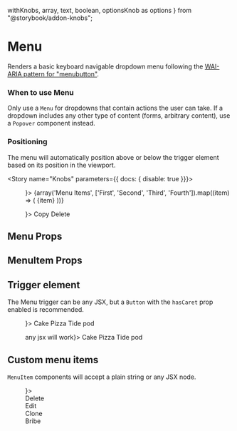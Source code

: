   withKnobs,
  array,
  text,
  boolean,
  optionsKnob as options
} from "@storybook/addon-knobs";







<Meta title="Components/Popovers/Menu" component={Menu} decorators={[withKnobs]} />

# Menu

<ImportPath component={Menu} section="popovers" />
<ImportPath component={MenuItem} section="popovers" />

Renders a basic keyboard navigable dropdown menu following the [WAI-ARIA pattern for "menubutton"](https://www.w3.org/TR/wai-aria-practices-1.1/#menubutton).

### When to use Menu
Only use a `Menu` for dropdowns that contain actions the user can take. If a dropdown includes any other type of content (forms, arbitrary content), use a `Popover` component instead.

### Positioning
The menu will automatically position above or below the trigger element based on its position in the viewport.

<Story name="Knobs" parameters={{ docs: { disable: true }}}>
  <div style={{ padding: '2rem' }}>
    <Menu
      trigger={<Button label={text('label', 'Menu trigger')} hasCaret />}>
      {array('Menu Items', ['First', 'Second', 'Third', 'Fourth']).map((item) => (
        <MenuItem onSelect={action(`clicked ${item}`)}>{item}</MenuItem>
      ))}
    </Menu>
  </div>
</Story>

<Preview isExpanded>
  <Menu trigger={<Button label="Menu trigger" hasCaret />}>
    <MenuItem onSelect={action('copy')}>
      Copy
    </MenuItem>
    <MenuItem onSelect={action('delete')}>
      Delete
    </MenuItem>
  </Menu>
</Preview>

## Menu Props

<Props of={Menu} />

## MenuItem Props

<Props of={MenuItem} />

## Trigger element

The Menu trigger can be any JSX, but a `Button` with the `hasCaret` prop enabled is recommended.

<Preview>
  <Story name="Trigger element">
    <Flex>
      <FlexItem>
        <Menu
          trigger={<Button theme="outlined" label="Recommended trigger" hasCaret />}>
            <MenuItem onSelect={action('🍰')}>Cake</MenuItem>
            <MenuItem onSelect={action('🍕')}>Pizza</MenuItem>
            <MenuItem onSelect={action('☠️')}>Tide pod</MenuItem>
        </Menu>
      </FlexItem>
      <FlexItem>
        <Menu
          trigger={<div className="bgColor--orange inverted padding--all--half">any jsx will work</div>}>
            <MenuItem onSelect={action('🍰')}>Cake</MenuItem>
            <MenuItem onSelect={action('🍕')}>Pizza</MenuItem>
            <MenuItem onSelect={action('☠️')}>Tide pod</MenuItem>
        </Menu>
      </FlexItem>
    </Flex>
  </Story>
</Preview>

## Custom menu items

`MenuItem` components will accept a plain string or any JSX node.

<Preview>
  <Story name="Custom items">
    <Menu
      trigger={<Button hasCaret label="actions" theme="outlined" />}>
        <MenuItem onSelect={action('Delete')}>
          <div className="color--primary">
            <Flex align="center">
              <FlexItem shrink><TrashIcon /></FlexItem>
              <FlexItem>Delete</FlexItem>
            </Flex>
          </div>
        </MenuItem>
        <MenuItem onSelect={action('Edit')}>
          <div className="color--primary">
            <Flex align="center">
              <FlexItem shrink><EditIcon /></FlexItem>
              <FlexItem>Edit</FlexItem>
            </Flex>
          </div>
        </MenuItem>
        <MenuItem onSelect={action('Clone')}>
          <div className="color--primary">
            <Flex align="center">
              <FlexItem shrink><CloneIcon /></FlexItem>
              <FlexItem>Clone</FlexItem>
            </Flex>
          </div>
        </MenuItem>
        <MenuItem onSelect={action('Bribe')}>
          <div className="color--primary">
            <Flex align="center">
              <FlexItem shrink><FundingIcon /></FlexItem>
              <FlexItem>Bribe</FlexItem>
            </Flex>
          </div>
        </MenuItem>
    </Menu>
  </Story>
</Preview>

